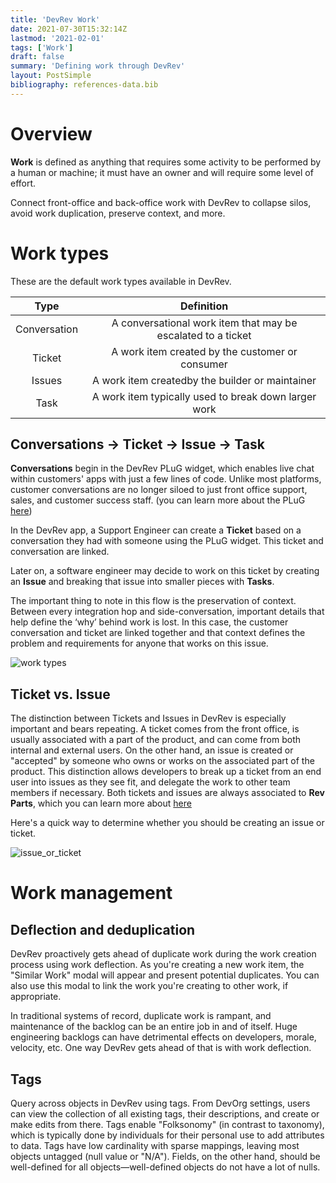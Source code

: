 ```yaml
---
title: 'DevRev Work'
date: 2021-07-30T15:32:14Z
lastmod: '2021-02-01'
tags: ['Work']
draft: false
summary: 'Defining work through DevRev'
layout: PostSimple
bibliography: references-data.bib
---
```


# Overview

**Work** is defined as anything that requires some activity to be performed by a human or machine; it must have an owner and will require some level of effort. 

Connect front-office and back-office work with DevRev to collapse silos, avoid work duplication, preserve context, and more.

# Work types
These are the default work types available in DevRev. 

| Type          | Definition                                                  |
| :------------:|:-----------------------------------------------------------:| 
| Conversation  | A conversational work item that may be escalated to a ticket|  
| Ticket        | A work item created by the customer or consumer             | 
| Issues        | A work item createdby the builder or maintainer             | 
| Task          | A work item typically used to break down larger work        | 

## Conversations → Ticket → Issue → Task
**Conversations** begin in the DevRev PLuG widget, which enables live chat within customers' apps with just a few lines of code. Unlike most platforms, customer conversations are no longer siloed to just front office support, sales, and customer success staff. (you can learn more about the PLuG [here](/docs/plug/intro)) 

In the DevRev app, a Support Engineer can create a **Ticket** based on a conversation they had with someone using the PLuG widget. This ticket and conversation are linked. 

Later on, a software engineer may decide to work on this ticket by creating an **Issue** and breaking that issue into smaller pieces with **Tasks**. 

The important thing to note in this flow is the preservation of context. Between every integration hop and side-conversation, important details that help define the ‘why’ behind work is lost. In this case, the customer conversation and ticket are linked together and that context defines the problem and requirements for anyone that works on this issue.

![work types](https://user-images.githubusercontent.com/28848815/164330876-6412f581-08a6-4aac-bdab-3ed445727435.png)


## Ticket vs. Issue
The distinction between Tickets and Issues in DevRev is especially important and bears repeating. A ticket comes from the front office, is usually associated with a part of the product, and can come from both internal and external users. On the other hand, an issue is created or "accepted" by someone who owns or works on the associated part of the product. This distinction allows developers to break up a ticket from an end user into issues as they see fit, and delegate the work to other team members if necessary. Both tickets and issues are always associated to **Rev Parts**, which you can learn more about [here](/docs/product/parts) 

Here's a quick way to determine whether you should be creating an issue or ticket. 

![issue_or_ticket](https://user-images.githubusercontent.com/28848815/164330755-bed56d34-72e4-465e-9e17-958e03d947e6.png)

# Work management
## Deflection and deduplication
DevRev proactively gets ahead of duplicate work during the work creation process using work deflection. As you're creating a new work item, the "Similar Work" modal will appear and present potential duplicates. You can also use this modal to link the work you're creating to other work, if appropriate. 

In traditional systems of record, duplicate work is rampant, and maintenance of the backlog can be an entire job in and of itself. Huge engineering backlogs can have detrimental effects on developers, morale, velocity, etc. One way DevRev gets ahead of that is with work deflection. 

## Tags
Query across objects in DevRev using tags. From DevOrg settings, users can view the collection of all existing tags, their descriptions, and create or make edits from there. Tags enable "Folksonomy" (in contrast to taxonomy), which is typically done by individuals for their personal use to add attributes to data. Tags have low cardinality with sparse mappings, leaving most objects untagged (null value or "N/A"). Fields, on the other hand, should be well-defined for all objects&mdash;well-defined objects do not have a lot of nulls.  

